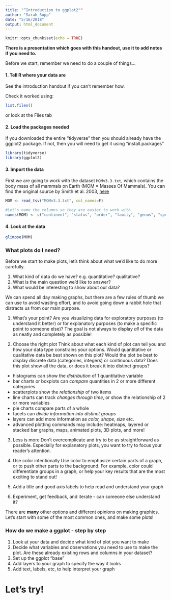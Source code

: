 ```yaml
---
title: "“Introduction to ggplot2""
author: "Sarah Supp"
date: "5/16/2018"
output: html_document
---
```


```r
knitr::opts_chunk$set(echo = TRUE)
```


**There is a presentation which goes with this handout, use it to add notes if you need to.**

Before we start, remember we need to do a couple of things...


#### 1. Tell R where your data are
See the introduction handout if you can't remember how.

Check it worked using:
```r
list.files()
```
or look at the Files tab

#### 2. Load the packages needed
If you downloaded the entire "tidyverse" then you should already have the ggplot2 package. If not, then you will need to get it using "install.packages"
```r
library(tidyverse)
library(ggplot2)
```

#### 3. Import the data
First we are going to work with the dataset `MOMv3.3.txt`, which contains the body mass of all mammals on Earth (MOM = Masses Of Mammals). You can find the original source by Smith et al. 2003, [here](http://esapubs.org/archive/ecol/E084/094/)
```r
MOM <- read_tsv("MOMv3.3.txt", col_names=F)

#Let's name the columns so they are easier to work with
names(MOM) <- c("continent", "status", "order", "family", "genus", "species", "log_mass_g", "avg_mass_g", "reference")
```

#### 4. Look at the data
```r
glimpse(MOM)
```

### What plots do I need?
Before we start to make plots, let's think about what we'd like to do more carefully.

1. What kind of data do we have? e.g. quantitative? qualitative?
2. What is the main question we'd like to answer?
3. What would be interesting to show about our data?

We can spend all day making graphs, but there are a few rules of thumb we can use to avoid wasting effort, and to avoid going down a rabbit hole that distracts us from our main purpose.

1. What's your point? 
Are you visualizing data for exploratory purposes (to understand it better) or for explanatory purposes (to make a specific point to someone else)?
The goal is not always to display *all* of the data as neatly and completely as possible!

2. Choose the right plot
Think about what each kind of plot can tell you and how your data type constrains your options.
Would quantitative or qualitative data be best shown on this plot?
Would the plot be best to display discrete data (categories, integers) or continuous data?
Does this plot show all the data, or does it break it into distinct groups?

* histograms can show the *distribution* of 1 quantitative variable
* bar charts or boxplots can *compare* quantities in 2 or more different categories
* scatterplots show the *relationship* of two items
* line charts can track *changes through time*, or show the relationship of 2 or more variables
* pie charts compare parts of a whole
* facets can *divide information into distinct groups*
* layers can add more information as *color, shape, size* etc.
* advanced plotting commands may include: heatmaps, layered or stacked bar graphs, maps, animated plots, 3D plots, and more!

3. Less is more
Don't overcomplicate and try to be as straightforward as possible. Especially for explanatory plots, you want to try to focus your reader's attention.

4. Use color intentionally
Use color to emphasize certain parts of a graph, or to push other parts to the background. For example, color could differentiate groups in a graph, or help your key results that are the most exciting to stand out!

5. Add a title and good axis labels to help read and understand your graph

6. Experiment, get feedback, and iterate - can someone else understand it?

There are **many** other options and different opinions on making graphics. Let's start with some of the most common ones, and make some plots!

### How do we make a ggplot - step by step

1. Look at your data and decide what kind of plot you want to make
2. Decide what variables and observations you need to use to make the plot. Are these already existing rows and columns in your dataset?
3. Set up the ggplot "base"
4. Add layers to your graph to specify the way it looks
5. Add text, labels, etc, to help interpret your graph

# Let's try!
